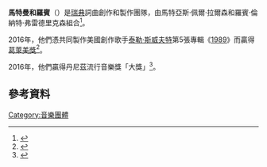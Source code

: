 {{NoteTA
|G1=Music
|G2=Show
|1=zh-cn:格莱美奖; zh-hk:格林美獎; zh-tw:葛萊美獎;
}}
'''馬特曼和羅賓'''（{{lang-en|Mattman & Robin}}）是[[瑞典|瑞典]]詞曲創作和製作團隊，由馬特亞斯·佩爾·拉爾森和羅賓·倫納特·弗雷德里克森組合<ref>{{cite web |url=https://www.theringer.com/2016/3/18/16044232/dark-knights-meet-mattman-robin-pop-music-s-new-hidden-overlords-2524a8727ff0 |title=Dark Knights: Meet Mattman & Robin, Pop Music’s New Hidden Overlords |date=2016-05-18 |accessdate=2018-12-23 |website=The Ringer |last=Fennessey |first=Sean |archive-date=2021-04-25 |archive-url=https://web.archive.org/web/20210425041902/https://www.theringer.com/2016/3/18/16044232/dark-knights-meet-mattman-robin-pop-music-s-new-hidden-overlords-2524a8727ff0 |dead-url=no }}</ref>。

2016年，他們憑共同製作美國創作歌手[[泰勒·斯威夫特|泰勒·斯威夫特]]第5張專輯《[[1989_(泰勒·斯威夫特专辑)|1989]]》而贏得[[葛萊美獎|葛萊美獎]]{{tsl|en|Grammy Award for Album of the Year|葛萊美獎年度專輯|年度專輯}}<ref>{{cite web |url=https://www.grammy.com/grammys/artists/mattman-robin |title=Mattman & Robin |accessdate=2018-12-23 |publisher=[[國家錄音藝術科學學院|The Recording Academy]] }}</ref>。

2016年，他們贏得丹尼茲流行音樂獎「大獎」<ref>{{Cite web|url=http://www.dennizpopawards.com/previous-winners/mattman-robin/|title=Mattman & Robin|website=dennizpopawards.com|access-date=2018-02-02|archive-date=2021-04-24|archive-url=https://web.archive.org/web/20210424084643/https://www.dennizpopawards.com/previous-winners/mattman-robin/|dead-url=no}}</ref>。

==參考資料==
{{Reflist}}

{{DEFAULTSORT:Mattman and Robin}}
[[Category:音樂團體|Category:音樂團體]]
{{音樂家小作品}}